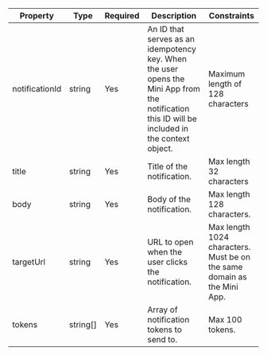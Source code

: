 | Property       | Type     | Required | Description                                                                                                                                     | Constraints                                                                  | 
|----------------|----------|----------|-------------------------------------------------------------------------------------------------------------------------------------------------|------------------------------------------------------------------------------|
| notificationId | string   | Yes      | An ID that serves as an idempotency key. When the user opens the Mini App from the notification this ID will be included in the context object. | Maximum length of 128 characters                                             |
| title          | string   | Yes      | Title of the notification.                                                                                                                      | Max length 32 characters                                                     |
| body           | string   | Yes      | Body of the notification.                                                                                                                       | Max length 128 characters.                                                   |
| targetUrl      | string   | Yes      | URL to open when the user clicks the notification.                                                                                              | Max length 1024 characters.<br />Must be on the same domain as the Mini App. |
| tokens         | string[] | Yes      | Array of notification tokens to send to.                                                                                                        | Max 100 tokens.                                                              |
